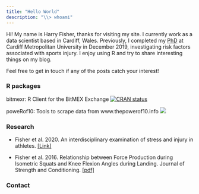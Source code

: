 ```yaml
---
title: "Hello World"
description: "\\> whoami"
---
```


Hi! My name is Harry Fisher, thanks for visiting my site. I currently work as a data scientist based in Cardiff, Wales. Previously, I completed my [PhD](https://github.com/hfshr/phd-thesis/blob/master/full_phd.pdf) at Cardiff Metropolitan University in December 2019, investigating risk factors associated with sports injury. I enjoy using R and try to share interesting things on my blog.

Feel free to get in touch if any of the posts catch your interest!

### R packages

bitmexr: R Client for the BitMEX Exchange [![CRAN status](https://www.r-pkg.org/badges/version/bitmexr)](https://CRAN.R-project.org/package=bitmexr)

poweRof10: Tools to scrape data from www.thepowerof10.info [![ ](https://img.shields.io/badge/just-for%20fun-blue.svg)](https://github.com/hfshr/poweRof10) 

### Research
  
* Fisher et al. 2020. An interdisciplinary examination of stress and injury in athletes. [[Link]](https://www.frontiersin.org/articles/10.3389/fspor.2020.595619/abstract)
  
* Fisher et al. 2016. Relationship between Force Production during Isometric Squats and Knee Flexion Angles during Landing. Journal of Strength and Conditioning. [[pdf]](data/pdfs/fisher-2016.pdf)

### Contact
<!-- Add font awesome icons --> 

<div class="mylinks">
<p style="text-align: center;">
    <a href="https://github.com/hfshr" target="_blank" class="fa fa-github"  style="font-size:36px;"></a>
    <a href="mailto:harryfisher21@gmail.com" target="_blank" class="fa fa-envelope" style="font-size:36px;"></a>
    <a href="https://www.linkedin.com/in/drharryfisher/" target="_blank" class="fa fa-linkedin-square" style="font-size:36px;"></a>
    <a href="https://twitter.com/harryfishr" target="_blank" class="fa fa-twitter" style="font-size:36px;"></a>
</p>
</div>

